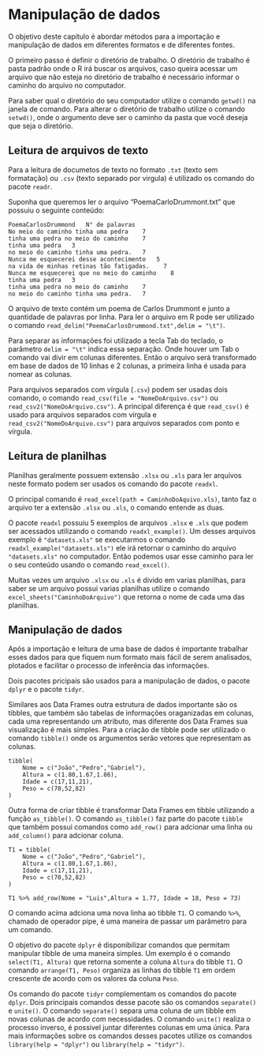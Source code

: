 # Manipulação de dados 

O objetivo deste capítulo é abordar métodos para a importação e manipulação de dados em diferentes formatos e de diferentes fontes. 

O primeiro passo é definir o diretório de trabalho. O diretório de trabalho é pasta padrão onde o R irá buscar os arquivos, caso queira acessar um arquivo que não esteja no diretório de trabalho é necessário informar o caminho do arquivo no computador. 

Para saber qual o diretório do seu computador utilize o comando ``getwd()`` na janela de comando. Para alterar o diretório de trabalho utilize o comando ``setwd()``, onde o argumento deve ser o caminho da pasta que você deseja que seja o diretório. 

## Leitura de arquivos de texto

Para a leitura de documetos de texto no formato ``.txt`` (texto sem formatação) ou ``.csv`` (texto separado por virgula) é utilizado os comando do pacote ``readr``. 

Suponha que queremos ler o arquivo "PoemaCarloDrummont.txt" que possuiu o seguinte conteúdo:

```
PoemaCarlosDrummond   N° de palavras
No meio do caminho tinha uma pedra    7 
tinha uma pedra no meio do caminho    7
tinha uma pedra   3
no meio do caminho tinha uma pedra.   7
Nunca me esquecerei desse acontecimento   5
na vida de minhas retinas tão fatigadas.    7
Nunca me esquecerei que no meio do caminho    8
tinha uma pedra   3
tinha uma pedra no meio do caminho    7
no meio do caminho tinha uma pedra.   7

```

O arquivo de texto contém um poema de Carlos Drummont e junto a quantidade de palavras por linha. Para ler o arquivo em R pode ser utilizado o comando ``read_delim("PoemaCarlosDrummond.txt",delim = "\t")``.

Para separar as informações foi utilizado a tecla Tab do teclado, o parâmetro ``delim = "\t"`` indica essa separação. Onde houver um Tab o comando vai divir em colunas diferentes. Então o arquivo será transformado em base de dados de 10 linhas e 2 colunas, a primeira linha é usada para nomear as colunas.   


Para arquivos separados com vírgula (``.csv``) podem ser usadas dois comando, o comando ``read_csv(file = "NomeDoArquivo.csv")`` ou ``read_csv2("NomeDoArquivo.csv")``. A principal diferença é que ``read_csv()`` é usado para arquivos separados com vírgula e ``read_csv2("NomeDoArquivo.csv")`` para arquivos separados com ponto e vírgula. 

## Leitura de planilhas 

Planilhas geralmente possuem extensão ``.xlsx`` ou ``.xls`` para ler arquivos neste formato podem ser usados os comando do pacote ``readxl``.

O principal comando é ``read_excel(path = CaminhoDoAquivo.xls)``, tanto faz o arquivo ter a extensão ``.xlsx`` ou ``.xls``, o comando entende as duas.

O pacote ``readxl`` possuiu 5 exemplos de arquivos ``.xlsx`` e ``.xls`` que podem ser acessados utilizando o comando ``readxl_example()``. Um desses arquivos exemplo é ``"datasets.xls"`` se executarmos o comando ``readxl_example("datasets.xls")`` ele irá retornar o caminho do arquivo ``"datasets.xls"`` no computador. Então podemos usar esse caminho para ler o seu conteúdo usando o comando ``read_excel()``.

Muitas vezes um arquivo ``.xlsx`` ou ``.xls`` é divido em varias planilhas, para saber se um arquivo possui varias planilhas utilize o comando ``excel_sheets("CaminhoDoArquivo")`` que retorna o nome de cada uma das planilhas.  

## Manipulação de dados

Após a importação e leitura de uma base de dados é importante trabalhar esses dados para que fiquem num formato mais fácil de serem analisados, plotados e facilitar o processo de inferência das informações. 

Dois pacotes pricipais são usados para a manipulação de dados, o pacote ``dplyr`` e o pacote ``tidyr``. 

Similares aos Data Frames outra estrutura de dados importante são os tibbles, que também são tabelas de informações oraganizadas em colunas, cada uma representando um atributo, mas diferente dos Data Frames sua visualização é mais simples. Para a criação de tibble pode ser utilizado o comando ``tibble()`` onde os argumentos serão vetores que representam as colunas. 


```
tibble(
    Nome = c("João","Pedro","Gabriel"),
    Altura = c(1.80,1.67,1.86),
    Idade = c(17,11,21),
    Peso = c(70,52,82)
)
```

Outra forma de criar tibble é transformar Data Frames em tibble utilizando a função ``as_tibble()``. O comando ``as_tibble()`` faz parte do pacote ``tibble`` que também possui comandos como ``add_row()`` para adcionar uma linha ou ``add_column()`` para adcionar coluna. 

```
T1 = tibble(
    Nome = c("João","Pedro","Gabriel"),
    Altura = c(1.80,1.67,1.86),
    Idade = c(17,11,21),
    Peso = c(70,52,82)
)

T1 %>% add_row(Nome = "Luis",Altura = 1.77, Idade = 18, Peso = 73)
```

O comando acima adciona uma nova linha ao tibble ``T1``. O comando ``%>%``, chamado de operador pipe, é uma maneira de passar um parâmetro para um comando. 

O objetivo do pacote ``dplyr`` é disponibilizar comandos que permitam manipular tibble de uma maneira simples. Um exemplo é o comando ``select(T1, Altura)`` que retorna somente a coluna ``Altura`` do tibble ``T1``. O comando ``arrange(T1, Peso)`` organiza as linhas do tibble ``T1`` em ordem crescente de acordo com os valores da coluna ``Peso``. 

Os comando do pacote ``tidyr`` complementam os comandos do pacote ``dplyr``. Dois principais comandos desse pacote são os comandos ``separate()`` e ``unite()``. O comando ``separate()`` separa uma coluna de um tibble em novas colunas de acordo com necessidades. O comando ``unite()`` realiza o processo inverso, é possivel juntar diferentes colunas em uma única. Para mais informações sobre os comandos desses pacotes utilize os comandos ``library(help = "dplyr")`` ou ``library(help = "tidyr")``.     

